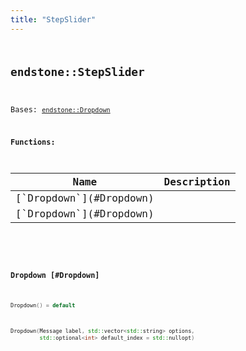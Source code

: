 ```yaml
---
title: "StepSlider"
---
```


## <code className="doc-symbol doc-symbol-class"/> endstone::StepSlider

Bases: [`endstone::Dropdown`](dropdown)
















**Functions:**

<table>
<thead>
   <tr>
      <th>Name</th>
      <th>Description</th>
   </tr>
</thead>
<tbody>
<tr key="classendstone_1_1_step_slider_1ad095868e59dd8f5cac7ce788c7038977">
    <td>[`Dropdown`](#Dropdown)</td>
    <td></td>
</tr>
<tr key="classendstone_1_1_step_slider_1ac91f43ee6f2a4a562564a4fa09d4090a">
    <td>[`Dropdown`](#Dropdown)</td>
    <td></td>
</tr>
</tbody>
</table>

### <code className="doc-symbol doc-symbol-function"/> Dropdown [#Dropdown]



```cpp
Dropdown() = default
```

```cpp
Dropdown(Message label, std::vector<std::string> options,
         std::optional<int> default_index = std::nullopt)
```